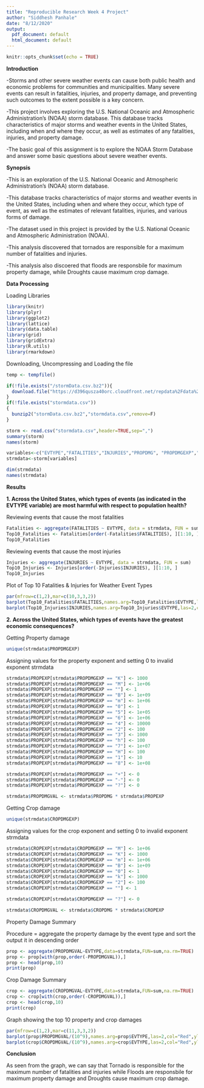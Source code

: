 ---
title: "Reproducible Research Week 4 Project"
author: "Siddhesh Panhale"
date: "8/12/2020"
output:
  pdf_document: default
  html_document: default
---

```{r setup, include=FALSE}
knitr::opts_chunk$set(echo = TRUE)
```

**Introduction**

-Storms and other severe weather events can cause both public health and economic problems for communities and municipalities. Many severe events can result in fatalities, injuries, and property damage, and preventing such outcomes to the extent possible is a key concern.

-This project involves exploring the U.S. National Oceanic and Atmospheric Administration's (NOAA) storm database. This database tracks characteristics of major storms and weather events in the United States, including when and where they occur, as well as estimates of any fatalities, injuries, and property damage.

-The basic goal of this assignment is to explore the NOAA Storm Database and answer some basic questions about severe weather events.

**Synopsis**

-This is an exploration of the U.S. National Oceanic and Atmospheric Administration’s (NOAA) storm database.

-This database tracks characteristics of major storms and weather events in the United States, including when and where they occur, which type of event, as well as the estimates of relevant fatalities, injuries, and various forms of damage.

-The dataset used in this project is provided by the U.S. National Oceanic and Atmospheric Administration (NOAA).

-This analysis discovered that tornados are responsible for a maximum number of fatalities and injuries.

-This analysis also discoered that floods are responsbile for maximum property damage, while Droughts cause maximum crop damage.

**Data Processing**

Loading Libraries
```{r , results="hide"}
library(knitr)
library(plyr)
library(ggplot2)
library(lattice)
library(data.table)
library(grid)
library(gridExtra)
library(R.utils)
library(rmarkdown)
```

Downloading, Uncompressing and Loading the file
```{r}
temp <- tempfile()

if(!file.exists("/stormData.csv.bz2")){
  download.file("https://d396qusza40orc.cloudfront.net/repdata%2Fdata%2FStormData.csv.bz2", destfile="./stormData.csv.bz2")
}
if(!file.exists("stormdata.csv"))
{
  bunzip2("stormData.csv.bz2","stormdata.csv",remove=F)
}

storm <- read.csv("stormdata.csv",header=TRUE,sep=",")
summary(storm)
names(storm)

variables<-c("EVTYPE","FATALITIES","INJURIES","PROPDMG", "PROPDMGEXP","CROPDMG","CROPDMGEXP")
strmdata<-storm[variables]

dim(strmdata)
names(strmdata)
```

**Results**

**1. Across the United States, which types of events (as indicated in the \color{red}{\verb|EVTYPE|}EVTYPE variable) are most harmful with respect to population health?**

Reviewing events that cause the most fatalities
```{r}
Fatalities <- aggregate(FATALITIES ~ EVTYPE, data = strmdata, FUN = sum)
Top10_Fatalities <- Fatalities[order(-Fatalities$FATALITIES), ][1:10, ] 
Top10_Fatalities 
```

Reviewing events that cause the most injuries
```{r}
Injuries <- aggregate(INJURIES ~ EVTYPE, data = strmdata, FUN = sum)
Top10_Injuries <- Injuries[order(-Injuries$INJURIES), ][1:10, ] 
Top10_Injuries
```

Plot of Top 10 Fatalities & Injuries for Weather Event Types
```{r}
par(mfrow=c(1,2),mar=c(10,3,3,2))
barplot(Top10_Fatalities$FATALITIES,names.arg=Top10_Fatalities$EVTYPE,las=2,col="red",ylab="fatalities",main="Top 10 fatalities")
barplot(Top10_Injuries$INJURIES,names.arg=Top10_Injuries$EVTYPE,las=2,col="red",ylab="injuries",main="Top 10 Injuries")
```

**2. Across the United States, which types of events have the greatest economic consequences?**

Getting Property damage
```{r}
unique(strmdata$PROPDMGEXP)
```

Assigning values for the property exponent and setting 0 to invalid exponent strmdata
```{r}
strmdata$PROPEXP[strmdata$PROPDMGEXP == "K"] <- 1000
strmdata$PROPEXP[strmdata$PROPDMGEXP == "M"] <- 1e+06
strmdata$PROPEXP[strmdata$PROPDMGEXP == ""] <- 1
strmdata$PROPEXP[strmdata$PROPDMGEXP == "B"] <- 1e+09
strmdata$PROPEXP[strmdata$PROPDMGEXP == "m"] <- 1e+06
strmdata$PROPEXP[strmdata$PROPDMGEXP == "0"] <- 1
strmdata$PROPEXP[strmdata$PROPDMGEXP == "5"] <- 1e+05
strmdata$PROPEXP[strmdata$PROPDMGEXP == "6"] <- 1e+06
strmdata$PROPEXP[strmdata$PROPDMGEXP == "4"] <- 10000
strmdata$PROPEXP[strmdata$PROPDMGEXP == "2"] <- 100
strmdata$PROPEXP[strmdata$PROPDMGEXP == "3"] <- 1000
strmdata$PROPEXP[strmdata$PROPDMGEXP == "h"] <- 100
strmdata$PROPEXP[strmdata$PROPDMGEXP == "7"] <- 1e+07
strmdata$PROPEXP[strmdata$PROPDMGEXP == "H"] <- 100
strmdata$PROPEXP[strmdata$PROPDMGEXP == "1"] <- 10
strmdata$PROPEXP[strmdata$PROPDMGEXP == "8"] <- 1e+08

strmdata$PROPEXP[strmdata$PROPDMGEXP == "+"] <- 0
strmdata$PROPEXP[strmdata$PROPDMGEXP == "-"] <- 0
strmdata$PROPEXP[strmdata$PROPDMGEXP == "?"] <- 0

strmdata$PROPDMGVAL <- strmdata$PROPDMG * strmdata$PROPEXP
```

Getting Crop damage
```{r}
unique(strmdata$CROPDMGEXP)
```

Assigning values for the crop exponent and setting 0 to invalid exponent strmdata
```{r}
strmdata$CROPEXP[strmdata$CROPDMGEXP == "M"] <- 1e+06
strmdata$CROPEXP[strmdata$CROPDMGEXP == "K"] <- 1000
strmdata$CROPEXP[strmdata$CROPDMGEXP == "m"] <- 1e+06
strmdata$CROPEXP[strmdata$CROPDMGEXP == "B"] <- 1e+09
strmdata$CROPEXP[strmdata$CROPDMGEXP == "0"] <- 1
strmdata$CROPEXP[strmdata$CROPDMGEXP == "k"] <- 1000
strmdata$CROPEXP[strmdata$CROPDMGEXP == "2"] <- 100
strmdata$CROPEXP[strmdata$CROPDMGEXP == ""] <- 1

strmdata$CROPEXP[strmdata$CROPDMGEXP == "?"] <- 0

strmdata$CROPDMGVAL <- strmdata$CROPDMG * strmdata$CROPEXP
```

Property Damage Summary

Procedure = aggregate the property damage by the event type and sort the output it in descending order
```{r}
prop <- aggregate(PROPDMGVAL~EVTYPE,data=strmdata,FUN=sum,na.rm=TRUE)
prop <- prop[with(prop,order(-PROPDMGVAL)),]
prop <- head(prop,10)
print(prop)
```

Crop Damage Summary
```{r}
crop <- aggregate(CROPDMGVAL~EVTYPE,data=strmdata,FUN=sum,na.rm=TRUE)
crop <- crop[with(crop,order(-CROPDMGVAL)),]
crop <- head(crop,10)
print(crop)
```

Graph showing the top 10 property and crop damages
```{r}
par(mfrow=c(1,2),mar=c(11,3,3,2))
barplot(prop$PROPDMGVAL/(10^9),names.arg=prop$EVTYPE,las=2,col="Red",ylab="Prop.damage(billions)",main="Top10 Prop.Damages")
barplot(crop$CROPDMGVAL/(10^9),names.arg=crop$EVTYPE,las=2,col="Red",ylab="Crop damage(billions)",main="Top10 Crop.Damages")
```

**Conclusion**

As seen from the graph, we can say that Tornado is responsible for the maximum number of fatalities and injuries while Floods are responsbile for maximum property damage and Droughts cause maximum crop damage.
